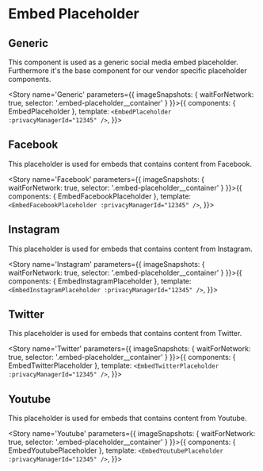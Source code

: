 
<Meta title='Embeds | Placeholder' />

# Embed Placeholder

## Generic

This component is used as a generic social media embed placeholder. Furthermore it's the base component for our vendor specific placeholder components.

<Story name='Generic' parameters={{ imageSnapshots: { waitForNetwork: true, selector: '.embed-placeholder__container' } }}>{{
  components: { EmbedPlaceholder },
  template: `<EmbedPlaceholder :privacyManagerId="12345" />`,
}}></Story>

## Facebook

This placeholder is used for embeds that contains content from Facebook.

<Story name='Facebook' parameters={{ imageSnapshots: { waitForNetwork: true, selector: '.embed-placeholder__container' } }}>{{
  components: { EmbedFacebookPlaceholder },
  template: `<EmbedFacebookPlaceholder :privacyManagerId="12345" />`,
}}></Story>

## Instagram

This placeholder is used for embeds that contains content from Instagram.

<Story name='Instagram' parameters={{ imageSnapshots: { waitForNetwork: true, selector: '.embed-placeholder__container' } }}>{{
  components: { EmbedInstagramPlaceholder },
  template: `<EmbedInstagramPlaceholder :privacyManagerId="12345" />`,
}}></Story>

## Twitter

This placeholder is used for embeds that contains content from Twitter.

<Story name='Twitter' parameters={{ imageSnapshots: { waitForNetwork: true, selector: '.embed-placeholder__container' } }}>{{
  components: { EmbedTwitterPlaceholder },
  template: `<EmbedTwitterPlaceholder :privacyManagerId="12345" />`,
}}></Story>

## Youtube

This placeholder is used for embeds that contains content from Youtube.

<Story name='Youtube' parameters={{ imageSnapshots: { waitForNetwork: true, selector: '.embed-placeholder__container' } }}>{{
  components: { EmbedYoutubePlaceholder },
  template: `<EmbedYoutubePlaceholder :privacyManagerId="12345" />`,
}}></Story>
